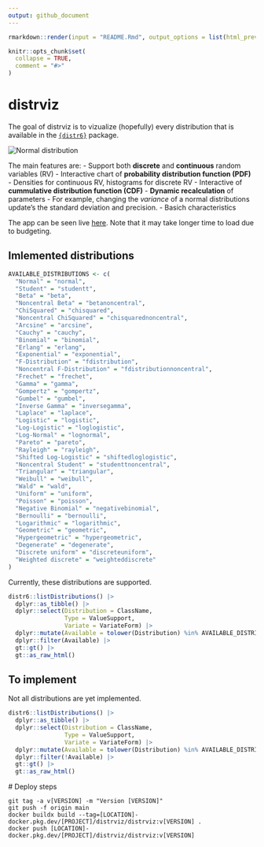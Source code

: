 ```yaml
---
output: github_document
---
```


<!-- README.md is generated from README.Rmd. Please edit that file -->

```r
rmarkdown::render(input = "README.Rmd", output_options = list(html_preview = FALSE))
```

```r
knitr::opts_chunk$set(
  collapse = TRUE,
  comment = "#>"
)
```

# distrviz

<!-- badges: start -->
<!-- badges: end -->

The goal of distrviz is to vizualize (hopefully) every distribution that is 
available in the [`{distr6}`](https://github.com/xoopR/distr6) package.

![](assets/readme_front.png "Normal distribution")

The main features are:
 - Support both **discrete** and **continuous** random variables (RV)
 - Interactive chart of **probability distribution function (PDF)**
  - Densities for continuous RV, histograms for discrete RV
 - Interactive of **cummulative distribution function (CDF)**
 - **Dynamic recalculation** of parameters
  - For example, changing the *variance* of a normal distributions update's
    the standard deviation and precision.
 - Basich characteristics

The app can be seen live [here](https://distrviz-ctt2nrcxzq-ey.a.run.app/).
Note that it may take longer time to load due to budgeting.

## Imlemented distributions

```r
AVAILABLE_DISTRIBUTIONS <- c(
  "Normal" = "normal",
  "Student" = "studentt",
  "Beta" = "beta",
  "Noncentral Beta" = "betanoncentral",
  "ChiSquared" = "chisquared",
  "Noncentral ChiSquared" = "chisquarednoncentral",
  "Arcsine" = "arcsine",
  "Cauchy" = "cauchy",
  "Binomial" = "binomial",
  "Erlang" = "erlang",
  "Exponential" = "exponential",
  "F-Distribution" = "fdistribution",
  "Noncentral F-Distribution" = "fdistributionnoncentral",
  "Frechet" = "frechet",
  "Gamma" = "gamma",
  "Gompertz" = "gompertz",
  "Gumbel" = "gumbel",
  "Inverse Gamma" = "inversegamma",
  "Laplace" = "laplace",
  "Logistic" = "logistic",
  "Log-Logistic" = "loglogistic",
  "Log-Normal" = "lognormal",
  "Pareto" = "pareto",
  "Rayleigh" = "rayleigh",
  "Shifted Log-Logistic" = "shiftedloglogistic",
  "Noncentral Student" = "studenttnoncentral",
  "Triangular" = "triangular",
  "Weibull" = "weibull",
  "Wald" = "wald",
  "Uniform" = "uniform",
  "Poisson" = "poisson",
  "Negative Binomial" = "negativebinomial",
  "Bernoulli" = "bernoulli",
  "Logarithmic" = "logarithmic",
  "Geometric" = "geometric",
  "Hypergeometric" = "hypergeometric",
  "Degenerate" = "degenerate",
  "Discrete uniform" = "discreteuniform",
  "Weighted discrete" = "weighteddiscrete"
)
```

Currently, these distributions are supported.

```r
distr6::listDistributions() |> 
  dplyr::as_tibble() |> 
  dplyr::select(Distribution = ClassName,
                Type = ValueSupport,
                Variate = VariateForm) |> 
  dplyr::mutate(Available = tolower(Distribution) %in% AVAILABLE_DISTRIBUTIONS) |> 
  dplyr::filter(Available) |>
  gt::gt() |>
  gt::as_raw_html()
```

## To implement

Not all distributions are yet implemented.

```r
distr6::listDistributions() |> 
  dplyr::as_tibble() |> 
  dplyr::select(Distribution = ClassName,
                Type = ValueSupport,
                Variate = VariateForm) |> 
  dplyr::mutate(Available = tolower(Distribution) %in% AVAILABLE_DISTRIBUTIONS) |> 
  dplyr::filter(!Available) |>
  gt::gt() |>
  gt::as_raw_html()
```

 # Deploy steps

 ```docker
git tag -a v[VERSION] -m "Version [VERSION]"
git push -f origin main
docker buildx build --tag=[LOCATION]-docker.pkg.dev/[PROJECT]/distrviz/distrviz:v[VERSION] .
docker push [LOCATION]-docker.pkg.dev/[PROJECT]/distrviz/distrviz:v[VERSION]
 ```